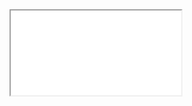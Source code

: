   <div>
    <iframe
      src={`https://dune.com/embeds/4233091/7120853?query_text_t6c1ea=${queryText}`}
      style={{ width: '100%', height: '500px', border: 'none', marginTop: '10px' }}
    />
  </div>
);
